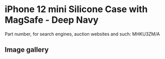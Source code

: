 # iPhone 12 mini Silicone Case with MagSafe - Deep Navy

Part number, for search engines, auction websites and such: MHKU3ZM/A

## Image gallery

<div style={{ width: "768px" }}>
  <GalleryComponent
    images={[
      {
        original: "/everysource/MHKU3",
        thumbnail: "/everypreview/MHKU3",
      },
      {
        original: "/everysource/MHKU3_AV01",
        thumbnail: "/everypreview/MHKU3_AV01",
      },
      {
        original: "/everysource/MHKU3_AV02",
        thumbnail: "/everypreview/MHKU3_AV02",
      },
      {
        original: "/everysource/MHKU3_AV03",
        thumbnail: "/everypreview/MHKU3_AV03",
      },
      {
        original: "/everysource/MHKU3_AV04",
        thumbnail: "/everypreview/MHKU3_AV04",
      },
      {
        original: "/everysource/MHKU3_AV05",
        thumbnail: "/everypreview/MHKU3_AV05",
      },
      {
        original: "/everysource/MHKU3_AV06",
        thumbnail: "/everypreview/MHKU3_AV06",
      }
    ]}
  />
</div>
